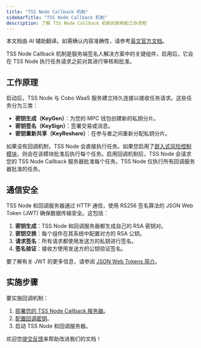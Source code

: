 ```yaml
---
title: "TSS Node Callback 机制"
sidebarTitle: "TSS Node Callback 机制"
description: 了解 TSS Node Callback 机制的架构和工作流程
---
```

<Note>本文档由 AI 辅助翻译。如需确认内容准确性，请参考[英文官方文档](https://www.cobo.com/developers/v2/guides/overview/introduction)。</Note>

TSS Node Callback 机制是服务端签名人解决方案中的关键组件，启用后，它会在 TSS Node 执行任务请求之前对其进行审核和批准。

## 工作原理

启动后，TSS Node 与 Cobo WaaS 服务建立持久连接以接收任务请求。这些任务分为三类：

- **密钥生成（KeyGen）**：为您的 MPC 钱包创建新的私钥分片。
- **密钥签名（KeySign）**：签署交易或消息。
- **密钥重新共享（KeyReshare）**：在参与者之间重新分配私钥分片。

如果没有回调机制，TSS Node 会直接执行任务。如果您启用了[嵌入式风险控制模块](/v2_cn/guides/mpc-wallets/server-co-signer/embedded-risk-controls)，则会在该模块批准后执行每个任务。启用回调机制后，TSS Node 会请求您的 TSS Node Callback 服务器批准每个任务。TSS Node 仅执行所有回调服务器批准的任务。

## 通信安全

TSS Node 和回调服务器通过 HTTP 通信，使用 RS256 签名算法的 JSON Web Token (JWT) 确保数据传输安全。这包括：

1. **密钥生成**：TSS Node 和回调服务器都生成自己的 RSA 密钥对。
2. **密钥交换**：每个组件在其系统中配置对方的 RSA 公钥。
3. **请求签名**：所有请求都使用发送方的私钥进行签名。
4. **签名验证**：接收方使用发送方的公钥验证签名。

要了解有关 JWT 的更多信息，请参阅 [JSON Web Tokens 简介](https://jwt.io/introduction)。

## 实施步骤

要实施回调机制：

1. [部署您的 TSS Node Callback 服务器](/v2_cn/guides/mpc-wallets/server-co-signer/callback-server-deploy)。
2. [配置回调密钥](/v2_cn/guides/mpc-wallets/server-co-signer/callback-server-configure)。
3. 启动 TSS Node 和回调服务器。

<Tip>欢迎您[提交反馈](https://forms.zohopublic.com/cobo/form/DocumentFeedbackForm/formperma/QvLOhxJv1_JMsJ-1dleZ8Itb_7rzN-LtgvsDdxosoVI)来帮助改进我们的文档！</Tip>